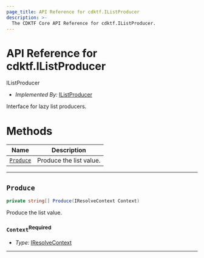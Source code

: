 ```yaml
---
page_title: API Reference for cdktf.IListProducer
description: >-
  The CDKTF Core API Reference for cdktf.IListProducer.
---
```


<!-- This file is generated through yarn generate-docs -->

# API Reference for cdktf.IListProducer

   IListProducer <a name="IListProducer" id="cdktf.IListProducer"></a>
  
  - *Implemented By:* <a href="#cdktf.IListProducer">IListProducer</a>
  
  Interface for lazy list producers.
  
  # Methods <a name="Methods" id="Methods"></a>
  
  | **Name** | **Description** |
  | --- | --- |
  | <code><a href="#cdktf.IListProducer.produce">Produce</a></code> | Produce the list value. |
  
  ---
  
  ## `Produce` <a name="Produce" id="cdktf.IListProducer.produce"></a>
  
  ```csharp
  private string[] Produce(IResolveContext Context)
  ```
  
  Produce the list value.
  
  ### `Context`<sup>Required</sup> <a name="Context" id="cdktf.IListProducer.produce.parameter.context"></a>
  
  - *Type:* <a href="#cdktf.IResolveContext">IResolveContext</a>
  
  ---
  
  
